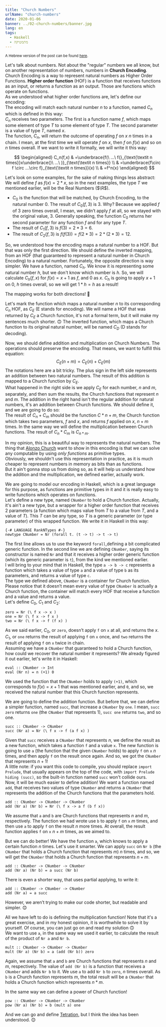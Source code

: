 ```yaml
---
title: "Church Numbers"
urlName: "church-numbers"
date: 2020-01-06
banner: ../02-church-numbers/banner.jpg
lang: en
tags:
  - Haskell
  - מתמטיקה
---
```


<small>
  A Hebrew version of the post can be found <a href="../">here</a>.
</small>

Let's talk about numbers. Not about the "regular" numbers we all know, but on another representation of numbers, numbers in **Church Encoding**.  
Church Encoding is a way to represent natural numbers as Higher Order Functions. **Higher order function** (HOF) is a function that receives functions as an input, or returns a function as an output. Those are functions which operate on functions.  
As we understood what higher order functions are, let's define our encoding:  
The encoding will match each natural number $n$ to a function, named $C_n$ which is defined in this way:  
$C_n$ receives two parameters. The first is a function name $f$, which maps some element of type $T$ to some element of type $T$. The second parameter is a value of type $T$, named $x$.  
The function, $C_n$, will return the outcome of operating $f$ on $x$ $n$ times in a chain. I mean, at the first time we will operate $f$ on $x$, then $f$ on $f(x)$ and so on $n$ times overall. If we want to write it formally, we will write it this way:

$$
\begin{aligned}
C_n(f,x)
& =\underbrace{f(\ ...\ f(}_{\text{\textit n times}}x\underbrace{)\ ...\ )}_{\text{\textit n times}} \\
& =\underbrace{f\circ f \circ ...\circ f}_{\text{\textit n times}}(x) \\
& =f^n(x)
\end{aligned}
$$

Let's look on some examples, for the sake of making things less abstract:  
We will define $f$ as $f(x)=2*x$, so in the next examples, the type $T$ we mentioned earlier, will be the Real Numbers ($\R$).

- $C_0$ is the function that will be matched, by Church Encoding, to the natural number $0$. The result of $C_0(f,3)$ is $3$. Why? Because we applied $f$ of $3$ zero times overall, I mean, we didn’t apply $f$ at all, so we stayed with the original value, $3$. Generally speaking, the function $C_0$ returns her second parameter for any function $f$ and for any type $T$.
- The result of $C_1(f,3)$ is $f(3)=2*3=6$.
- The result of $C_2(f,3)$ is $f(f(3))=f(2*3)=2*(2*3)=12$.

So, we understood how the encoding maps a natural number to a HOF. But that was only the first direction. We should define the inverted mapping, from an HOF (that guaranteed to represent a natural number in Church Encoding) to a natural number. Fortunately, the opposite direction is way simpler. We have a function, named $C_h$. We know it is representing some natural number $h$, but we don't know which number is $h$. So, we will calculate $C_h(f,x)$ for $f(x)=x+1$ as $f$, and $0$ as $x$. $C_h$ is going to apply $x+1$ on $0$, $h$ times overall, so we will get $1*h=h$ as a result!

The mapping works for both directions! 🥳

Let's mark the function which maps a natural number $n$ to its corresponding $C_n$ HOF, as $C_E$ (E stands for encoding). We will name a HOF that was returned by $C_E$ a Church function, it's not a formal term, but it will make my sentences much shorter. 🙃
The inverted function, which maps a Church function to its original natural number, will be named $C_D$ (D stands for decoding). 

Now, we should define addition and multiplication on Church Numbers. The operations should preserve the encoding. That means, we want to fulfill this equation:
$$C_E(n+m)=C_E(n)+C_E(m)$$
The notations here are a bit tricky.
The plus sign in the left side represents an addition between two natural numbers. The result of this addition is mapped to a Church function by $C_E$.  
What happened in the right side is we apply $C_E$ for each number, $n$ and $m$, separately, and then sum the results, the Church functions that represent $n$ and $m$. The addition in the right hand isn't the regular addition for natural numbers, it's an addition between Church functions. We should define it, and we are going to do so:  
The result of $C_n+C_m$ should be the function $C*{n+m}$, the Church function which takes two parameters, $f$ and $x$, and returns $f$ applied on $x$, $n+m$ times. In the same way we will define the multiplication between Church functions. The result of $C_n*C_m$ is $C_{n*m}$.

In my opinion, this is a beautiful way to represents the natural numbers. The thing that [Alonzo Church](https://en.wikipedia.org/wiki/Alonzo_Church) want to show in this encoding is that we can solve any computable by using _only functions_ as primitive types.  
Obviously, we shouldn't use this representation in practice, as it is much cheaper to represent numbers in memory as bits than as functions.  
But it ain't gonna stop us from doing so, as it will help us understand how the addition and the multiplication, we defined earlier, actually work.

We are going to model our encoding in Haskell, which is a great language for this purpose, as functions are primitive types in it and it is really easy to write functions which operates on functions.  
Let's define a new type, named `CNumber` to hold a Church function. Actually, it's ain't a new type, but a wrapper for a higher order function that receives 2 parameters (a function which maps value from $T$ to a value from $T$, and a value of $T$). This $T$ can be any type, so $T$ is a generic parameter (or type parameter) of this wrapped function. We write it in Haskell in this way:

```hs:gist=SophiaSaiada/4bcdc401767be16c95d3f17c8daef0e1#file-churchnumbers-hs-L1-L5
{-# LANGUAGE RankNTypes #-}
newtype CNumber = Nr (forall t. (t -> t) -> t -> t)
```

The first line allows us to use the keyword `forall`,defining a bit complicated generic function. In the second line we are defining `CNumber`, saying its constructor is named `Nr` and that it receives a higher order generic function (which its generic parameter is `t`), from the kind we mentioned earlier.  
I will bring to your mind that in Haskell, the type `a -> b -> c` represents a function which takes a value of type `a` and a value of type `b` as its parameters, and returns a value of type `c`.  
The type we defined above, `CNumber` is a container for Church function. Please notice that it doesn’t mean every value of type `CNumber` is actually a Church function, the container will match every HOF that receive a function and a value and returns a value.  
Let's define $C_0$, $C_1$ and $C_2$:

```hs:gist=SophiaSaiada/4bcdc401767be16c95d3f17c8daef0e1#file-churchnumbers-hs-L7-L10
zero = Nr (\ f x -> x )
one = Nr (\ f x -> f x )
two = Nr (\ f x -> f (f x) )
```

As we said earlier, $C_0$, or `zero`, doesn’t apply `f` on `x` at all, and returns the $x$. $C_1$, or `one` returns the result of applying `f` on `x` once, and `two` returns the result of applying `f` on `x` twice in chain.  
Assuming we have a `CNumber` that guaranteed to hold a Church function, how could we recover the natural number it represents? We already figured it out earlier, let's write it in Haskell:

```hs:gist=SophiaSaiada/4bcdc401767be16c95d3f17c8daef0e1#file-churchnumbers-hs-L12-L13
eval :: CNumber -> Int
eval (Nr n) = n (+1) 0
```

We used the function that the `CNumber` holds to apply `(+1)`, which corresponds to $f(x)=x+1$ that was mentioned earlier, and `0`, and so, we received the natural number that this Church function represents.

We are going to define the addition function. But before that, we can define a simpler function, named `succ`, that increase a `CNumber` by `one`. I mean, `succ zero` returns `one` (the `CNumber` that represents $1$), `succ one` returns `two`, and so one.

```hs:gist=SophiaSaiada/4bcdc401767be16c95d3f17c8daef0e1#file-churchnumbers-hs-L15-L16
succ :: CNumber -> CNumber
succ (Nr a) = Nr (\ f x -> f (a f x) )
```

Given that `succ` receives a `CNumber` that represents $n$,
we define the result as a new function, which takes a function `f` and a value `x`.
The new function is going to use `a` (the function that the given `CNumber` holds) to apply `f` on `x` $n$ times, and then apply `f` on the result once again. And so, we got the `CNumber` that represents $n+1$!  
A little note: if you want this code to compile, you should replace `import Prelude`, that usually appears on the top of the code, with `import Prelude hiding (succ)`, so the built-in function named `succ` won't collide ours.  
Now, it will be much easier to define addition! We want a function named `add`, that receives two values of type `CNumber` and returns a `CNumber` that represents the addition of the Church functions that the parameters hold.

```hs:gist=SophiaSaiada/4bcdc401767be16c95d3f17c8daef0e1#file-churchnumbers-hs-L18-L19
add :: CNumber -> CNumber -> CNumber
add (Nr a) (Nr b) = Nr (\ f x -> a f (b f x))
```

We assume that `a` and `b` are Church functions that represents $n$ and $m$, respectively. The function we had wrote use `b` to apply `f` on `x` $m$ times, and then use `a` to apply `f` on the result $n$ more times. At overall, the result function applies `f` on `x` $n+m$ times, as we aimed to.

But we can do better! We have the function `a`, which knows to apply a certain function $n$ times. Let's use it smarter. We can apply `succ` on `Nr b` (the `CNumber` that holds a Church function that represents $m$) $n$ times, and so, we will get the `CNumber` that holds a Church function that represents $n+m$.

```hs:gist=SophiaSaiada/4bcdc401767be16c95d3f17c8daef0e1#file-churchnumbers-hs-L18-L20
add :: CNumber -> CNumber -> CNumber
add (Nr a) (Nr b) = a succ (Nr b)
```

There is even a shorter way, that uses partial applying, to write it:

```hs:gist=SophiaSaiada/4bcdc401767be16c95d3f17c8daef0e1#file-churchnumbers-hs-L18-L21
add :: CNumber -> CNumber -> CNumber
add (Nr a) = a succ
```

However, we aren’t trying to make our code shorter, but readable and simpler. 😊

All we have left to do is defining the multiplication function! Note that it's a great exercise, and in my honest opinion, it is worthwhile to solve it by yourself. Of course, you can just go on and read my solution 🙃  
We want to use `a`, in the same way we used it earlier, to calculate the result of the product of `Nr a` and `Nr b`.

```hs:gist=SophiaSaiada/4bcdc401767be16c95d3f17c8daef0e1#file-churchnumbers-hs-L23-L25
mult :: CNumber -> CNumber -> CNumber
mult (Nr a) (Nr b) = a (add (Nr b)) zero
```

Again, we assume that `a` and `b` are Church functions that represents $n$ and $m$, respectively. The value of `add (Nr b)` is a function that receives a `CNumber` and adds `Nr b` to it. We use `a` to add `Nr b` to `zero`, $n$ times overall. As `b` is a Church function represents $m$, the total result will be a `CNumber` that holds a Church function which represents $n*m$.

In the same way we can define a power of Church function!

```hs:gist=SophiaSaiada/4bcdc401767be16c95d3f17c8daef0e1#file-churchnumbers-hs-L27-L29
pow :: CNumber -> CNumber -> CNumber
pow (Nr a) (Nr b) = b (mult a) one
```

And we can go and define [Tetration](https://en.wikipedia.org/wiki/Tetration), but I think the idea has been understood. 😊
